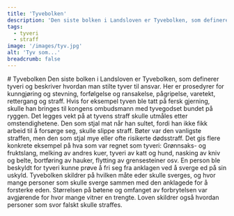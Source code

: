 ```yaml
---
title: 'Tyvebolken'
description: 'Den siste bolken i Landsloven er Tyvebolken, som definerer tyveri og beskriver hvordan man stilte tyver til ansvar.'
tags:
  - tyveri
  - straff
image: '/images/tyv.jpg'
alt: 'Tyv som...'
breadcrumb: false
---
```




<SitatHero 
    title='Tyvebolken'
    ingress='«Det er forståelig at noen som ikke kan få seg arbeid til livsopphold, stjeler mat, og på den måten berger livet sitt fra sult, da skal han ikke straffes for det tjuveriet.»'
    footer='Tyvebolken, kapittel 1'
/>

<Spacer height={10} />

<Container>
  # Tyvebolken
</Container>

<Container stil="firstletter text-left text-xl" columns={2} margin={10}>
  Den siste bolken i Landsloven er Tyvebolken, som definerer tyveri og beskriver hvordan man stilte tyver til ansvar. Her er prosedyrer for kunngjøring og stevning, forfølgelse og ransakelse, pågripelse, varetekt, rettergang og straff. Hvis for eksempel tyven ble tatt på fersk gjerning, skulle han bringes til kongens ombudsmann med tyvegodset bundet på ryggen. Det legges vekt på at tyvens straff skulle utmåles etter omstendighetene. Den som stjal mat når han sultet, fordi han ikke fikk arbeid til å forsørge seg, skulle slippe straff. Bøter var den vanligste straffen, men den som stjal mye eller ofte risikerte dødsstraff. Det gis flere konkrete eksempel på hva som var regnet som tyveri: Grønnsaks- og fruktslang, melking av andres kuer, tyveri av katt og hund, nasking av kniv og belte, bortføring av hauker, flytting av grensesteiner osv. En person ble beskyldt for tyveri kunne prøve å fri seg fra anklagen ved å sverge ed på sin uskyld. Tyvebolken skildrer på hvilken måte eder skulle sverges, og hvor mange personer som skulle sverge sammen med den anklagede for å forsterke eden. Størrelsen på bøtene og omfanget av forbrytelsen var avgjørende for hvor mange vitner en trengte. Loven skildrer også hvordan personer som svor falskt skulle straffes.
</Container>


<Container>
    <Spacer height={10}/>
    <SubTextsCards items={site.tyvebolken} meta={meta} />
</Container>
